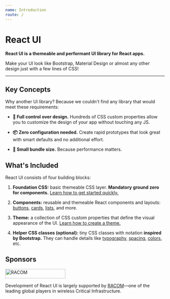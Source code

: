 ```yaml
---
name: Introduction
route: /
---
```


# React UI


**React UI is a themeable and performant UI library for React apps.**

Make your UI look like Bootstrap, Material Design or almost any other design
just with a few lines of CSS!

---

## Key Concepts

Why another UI library? Because we couldn't find any library that would meet
these requirements:

- **🎨 Full control over design.** Hundreds of CSS custom properties allow you
  to customize the design of your app without touching any JS.

- **📦 Zero configuration needed.** Create rapid prototypes that look great with
  smart defaults and no additional effort.

- **🚀 Small bundle size.** Because performance matters.

## What's Included

React UI consists of four building blocks:

1. **Foundation CSS:** basic themeable CSS layer. **Mandatory ground zero for
   components.**
   [Learn how to get started quickly.](/getting-started/installation)

2. **Components:** reusable and themeable React components and layouts:
   [buttons](/components/ui/button), [cards](/components/ui/card),
   [lists](/components/layout/list), and more.

3. **Theme:** a collection of CSS custom properties that define the visual
   appearance of the UI.
   [Learn how to create a theme.](/customize/theming)

4. **Helper CSS classes (optional):** tiny CSS classes with notation
   **inspired by Bootstrap.** They can handle details like
   [typography](/css-helpers/typography), [spacing](/css-helpers/spacing),
   [colors](/css-helpers/colors), etc.

## Sponsors

<a href="https://www.racom.eu" target="_blank" rel="noopener noreferrer">
  <img
    src="/public/racom.svg"
    width="190"
    height="30"
    className="mt-5 mb-6"
    alt="RACOM"
  />
</a>

Development of React UI is largely supported by
[RACOM](https://www.racom.eu)—one of the leading global players in wireless
Critical Infrastructure.
